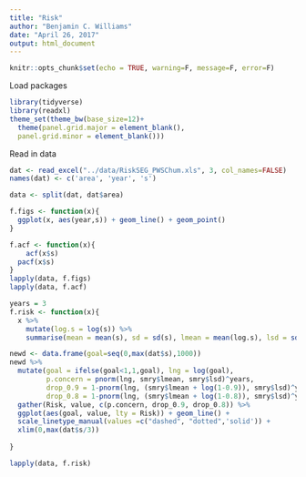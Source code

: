 ```yaml
---
title: "Risk"
author: "Benjamin C. Williams"
date: "April 26, 2017"
output: html_document
---
```


```r
knitr::opts_chunk$set(echo = TRUE, warning=F, message=F, error=F)
```

Load packages
```r
library(tidyverse)
library(readxl)
theme_set(theme_bw(base_size=12)+ 
  theme(panel.grid.major = element_blank(),
  panel.grid.minor = element_blank()))
```

Read in data
```r
dat <- read_excel("../data/RiskSEG_PWSChum.xls", 3, col_names=FALSE)
names(dat) <- c('area', 'year', 's')

data <- split(dat, dat$area)
```

```r
f.figs <- function(x){
  ggplot(x, aes(year,s)) + geom_line() + geom_point()
}

f.acf <- function(x){
    acf(x$s)
  pacf(x$s)
}
lapply(data, f.figs)
lapply(data, f.acf)
```

```r
years = 3
f.risk <- function(x){
  x %>% 
    mutate(log.s = log(s)) %>% 
    summarise(mean = mean(s), sd = sd(s), lmean = mean(log.s), lsd = sd(log.s)) -> smry

newd <- data.frame(goal=seq(0,max(dat$s),1000))    
newd %>% 
  mutate(goal = ifelse(goal<1,1,goal), lng = log(goal), 
         p.concern = pnorm(lng, smry$lmean, smry$lsd)^years,
         drop_0.9 = 1-pnorm(lng, (smry$lmean + log(1-0.9)), smry$lsd)^years,
         drop_0.8 = 1-pnorm(lng, (smry$lmean + log(1-0.8)), smry$lsd)^years) %>% 
  gather(Risk, value, c(p.concern, drop_0.9, drop_0.8)) %>% 
  ggplot(aes(goal, value, lty = Risk)) + geom_line() +  
  scale_linetype_manual(values =c("dashed", "dotted",'solid')) +
  xlim(0,max(dat$s/3))
  
}

lapply(data, f.risk)

```


